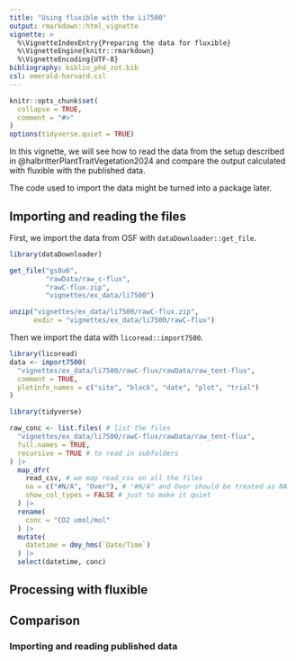 ```yaml
---
title: "Using fluxible with the Li7500"
output: rmarkdown::html_vignette
vignette: >
  %\VignetteIndexEntry{Preparing the data for fluxible}
  %\VignetteEngine{knitr::rmarkdown}
  %\VignetteEncoding{UTF-8}
bibliography: biblio_phd_zot.bib
csl: emerald-harvard.csl
---
```


```r
knitr::opts_chunk$set(
  collapse = TRUE,
  comment = "#>"
)
options(tidyverse.quiet = TRUE)
```

In this vignette, we will see how to read the data from the setup described in @halbritterPlantTraitVegetation2024 and compare the output calculated with fluxible with the published data.

The code used to import the data might be turned into a package later.

## Importing and reading the files

First, we import the data from OSF with `dataDownloader::get_file`.

```r
library(dataDownloader)

get_file("gs8u6",
         "rawData/raw_c-flux",
         "rawC-flux.zip",
         "vignettes/ex_data/li7500")

unzip("vignettes/ex_data/li7500/rawC-flux.zip",
      exdir = "vignettes/ex_data/li7500/rawC-flux")
```

Then we import the data with `licoread::import7500`.
```r
library(licoread)
data <- import7500(
  "vignettes/ex_data/li7500/rawC-flux/rawData/raw_tent-flux",
  comment = TRUE,
  plotinfo_names = c("site", "block", "date", "plot", "trial")
)
```

```r
library(tidyverse)

raw_conc <- list.files( # list the files
  "vignettes/ex_data/li7500/rawC-flux/rawData/raw_tent-flux",
  full.names = TRUE,
  recursive = TRUE # to read in subfolders
) |>
  map_dfr(
    read_csv, # we map read_csv on all the files
    na = c("#N/A", "Over"), # "#N/A" and Over should be treated as NA
    show_col_types = FALSE # just to make it quiet
  ) |>
  rename(
    conc = "CO2 umol/mol"
  ) |>
  mutate(
    datetime = dmy_hms(`Date/Time`)
  ) |>
  select(datetime, conc)
```

## Processing with fluxible


## Comparison

### Importing and reading published data

